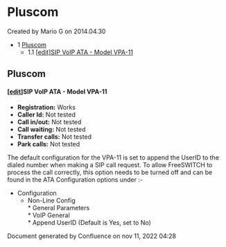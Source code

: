 
# Pluscom 

 Created by  Mario G on 2014.04.30

* 1 [Pluscom](#pluscom)  
   * 1.1 [\[edit\]SIP VoIP ATA - Model VPA-11](#pluscom)

## Pluscom

#### \[[edit](https://wiki.freeswitch.org/index.php?title=Interop%5FList&action=edit&section=102 "Edit section: SIP VoIP ATA - Model VPA-11")\]SIP VoIP ATA - Model VPA-11

* **Registration:** Works
* **Caller Id:** Not tested
* **Call in/out:** Not tested
* **Call waiting:** Not tested
* **Transfer calls:** Not tested
* **Park calls:** Not tested

The default configuration for the VPA-11 is set to append the UserID to the dialed number when making a SIP call request. To allow FreeSWITCH to process the call correctly, this option needs to be turned off and can be found in the ATA Configuration options under :-

* Configuration  
   * Non-Line Config  
         * General Parameters  
                  * VoIP General  
                              * Append UserID (Default is Yes, set to No)

Document generated by Confluence on nov 11, 2022 04:28

